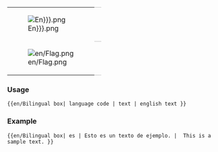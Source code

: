{| 
|- valign="top"
| [[File:Flag_{{{1|En}}}.png]]
| style="border-top:1px solid silver; border-bottom:1px solid silver;" |{{{2|---.}}}
|- valign="top"
| [[File:en/Flag.png]]
| style="border-bottom:1px solid silver;" |{{{3|---.}}}
|}<noinclude>

===Usage===
<pre>
{{en/Bilingual box| language code | text | english text }}
</pre>

===Example===
<pre>
{{en/Bilingual box| es | Esto es un texto de ejemplo. |  This is a sample text. }}
</pre>
{{en/Bilingual box| es | Esto es un texto de ejemplo. |  This is a sample text. }}
</noinclude>